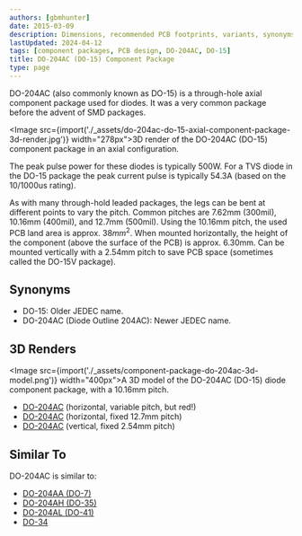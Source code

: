 ```yaml
---
authors: [gbmhunter]
date: 2015-03-09
description: Dimensions, recommended PCB footprints, variants, synonyms and more for the DO-15 (DO-204AC) component package.
lastUpdated: 2024-04-12
tags: [component packages, PCB design, DO-204AC, DO-15]
title: DO-204AC (DO-15) Component Package
type: page
---
```


DO-204AC (also commonly known as DO-15) is a through-hole axial component package used for diodes. It was a very common package before the advent of SMD packages.

<Image src={import('./_assets/do-204ac-do-15-axial-component-package-3d-render.jpg')} width="278px">3D render of the DO-204AC (DO-15) component package in an axial configuration.</Image>

The peak pulse power for these diodes is typically 500W. For a TVS diode in the DO-15 package the peak current pulse is typically 54.3A (based on the 10/1000us rating).

As with many through-hold leaded packages, the legs can be bent at different points to vary the pitch. Common pitches are 7.62mm (300mil), 10.16mm (400mil), and 12.7mm (500mil). Using the 10.16mm pitch, the used PCB land area is approx. $38mm^2$. When mounted horizontally, the height of the component (above the surface of the PCB) is approx. 6.30mm. Can be mounted vertically with a 2.54mm pitch to save PCB space (sometimes called the DO-15V package).

## Synonyms

* DO-15: Older JEDEC name.
* DO-204AC (Diode Outline 204AC): Newer JEDEC name.

## 3D Renders

<Image src={import('./_assets/component-package-do-204ac-3d-model.png')} width="400px">A 3D model of the DO-204AC (DO-15) diode component package, with a 10.16mm pitch.</Image>

* <a href="http://www.3dcontentcentral.com/secure/download-model.aspx?catalogid=171&amp;id=258357">DO-204AC</a> (horizontal, variable pitch, but red!)
* <a href="http://www.3dcontentcentral.com/download-model.aspx?catalogid=171&amp;id=345968">DO-204AC</a> (horizontal, fixed 12.7mm pitch)
* <a href="http://www.3dcontentcentral.com/secure/download-model.aspx?catalogid=171&amp;id=348667">DO-204AC</a> (vertical, fixed 2.54mm pitch)

## Similar To

DO-204AC is similar to:

* [DO-204AA (DO-7)](/pcb-design/component-packages/do-204aa-component-package/)
* [DO-204AH (DO-35)](/pcb-design/component-packages/do-204ah-component-package/)
* [DO-204AL (DO-41)](/pcb-design/component-packages/do-204al-component-package/)
* [DO-34](/pcb-design/component-packages/do-34-component-package/)
